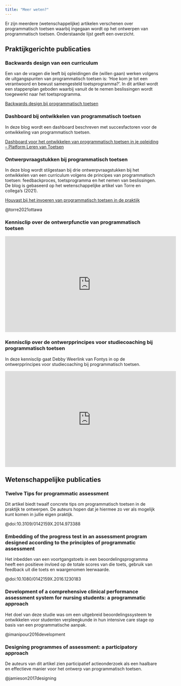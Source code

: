 ```yaml
---
title: "Meer weten?"
---
```


::: {.lead}

Er zijn meerdere (wetenschappelijke) artikelen verschenen over programmatisch toetsen waarbij ingegaan wordt op het ontwerpen van programmatisch toetsen. Onderstaande lijst geeft een overzicht.

:::

## Praktijkgerichte publicaties 

### Backwards design van een curriculum 

Een van de vragen die leeft bij opleidingen die (willen gaan) werken volgens de uitgangspunten van programmatisch toetsen is: ‘Hoe kom je tot een verantwoord en bewust samengesteld toetsprogramma?’. In dit artikel wordt een stappenplan geboden waarbij vanuit de te nemen beslissingen wordt toegewerkt naar het toetsprogramma.  

[Backwards design bij programmatisch toetsen](https://www.professioneelbegeleiden.nl/backward-design-bij-programmatisch-toetsen)

### Dashboard bij ontwikkelen van programmatisch toetsen 

In deze blog wordt een dashboard beschreven met succesfactoren voor de ontwikkeling van programmatisch toetsen.  

[Dashboard voor het ontwikkelen van programmatisch toetsen in je opleiding – Platform Leren van Toetsen](https://lerenvantoetsen.nl/dashboard-voor-het-ontwikkelen-van-programmatisch-toetsen-in-je-opleiding/)

### Ontwerpvraagstukken bij programmatisch toetsen 

In deze blog wordt stilgestaan bij drie ontwerpvraagstukken bij het ontwikkelen van een curriculum volgens de principes van programmatisch toetsen: feedbackproces, toetsprogramma en het nemen van beslissingen. De blog is gebaseerd op het wetenschappelijke artikel van Torre en collega's (2021). 

[Houvast bij het invoeren van programmatisch toetsen in de praktijk](https://lerenvantoetsen.nl/houvast-bij-het-invoeren-van-programmatisch-toetsen-in-de-praktijk/)

@torre2021ottawa

### Kennisclip over de ontwerpfunctie van programmatisch toetsen

<iframe width="560" height="315" src="https://www.youtube.com/embed/DM6IBCxWi5g" title="YouTube video player" frameborder="0" allow="accelerometer; autoplay; clipboard-write; encrypted-media; gyroscope; picture-in-picture" allowfullscreen></iframe>

### Kennisclip over de ontwerpprincipes voor studiecoaching bij programmatisch toetsen

In deze kennisclip gaat Debby Weerlink van Fontys in op de ontwerpprincipes voor studiecoaching bij programmatisch toetsen.

<iframe width="560" height="315" src="https://www.youtube.com/embed/VPXHVMCPUy4" title="YouTube video player" frameborder="0" allow="accelerometer; autoplay; clipboard-write; encrypted-media; gyroscope; picture-in-picture" allowfullscreen></iframe>

## Wetenschappelijke publicaties 

### Twelve Tips for programmatic assessment 

Dit artikel biedt twaalf concrete tips om programmatisch toetsen in de praktijk te ontwerpen. De auteurs hopen dat je hiermee zo ver als mogelijk kunt komen in jullie eigen praktijk. 

@doi:10.3109/0142159X.2014.973388

### Embedding of the progress test in an assessment program designed according to the principles of programmatic assessment 

Het inbedden van een voortgangstoets in een beoordelingsprogramma heeft een positieve invloed op de totale scores van die toets, gebruik van feedback uit die toets en waargenomen leerwaarde.

@doi:10.1080/0142159X.2016.1230183

### Development of a comprehensive clinical performance assessment system for nursing students: a programmatic approach 

Het doel van deze studie was om een uitgebreid beoordelingssysteem te ontwikkelen voor studenten verpleegkunde in hun intensive care stage op basis van een programmatische aanpak.

@imanipour2016development

### Designing programmes of assessment: a participatory approach 

De auteurs van dit artikel zien participatief actieonderzoek als een haalbare en effectieve manier voor het ontwerp van programmatisch toetsen. 

@jamieson2017designing